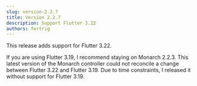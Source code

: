 ```yaml
---
slug: version-2.2.7
title: Version 2.2.7
description: Support Flutter 3.22
authors: fertrig
---
```


This release adds support for Flutter 3.22. 

If you are using Flutter 3.19, I recommend staying on Monarch 2.2.3. 
This latest version of the Monarch controller could not reconcile a 
change between Flutter 3.22 and Flutter 3.19. Due to time constraints, 
I released it without support for Flutter 3.19. 

